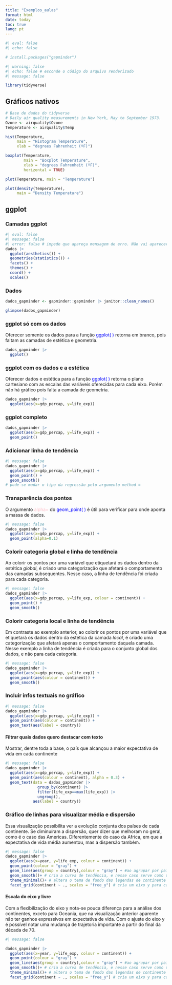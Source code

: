 ```yaml
---
title: "Exemplos_aulas"
format: html
date: today
toc: true
lang: pt
---
```


```r
#| eval: false
#| echo: false

# install.packages("gapminder")
```


```r
#| warning: false
#| echo: false # esconde o código do arquivo renderizado
#| message: false

library(tidyverse)
```

## Gráficos nativos
```r

# Base de dados do tidyverse
# Daily air quality measurements in New York, May to September 1973.
Ozone <- airquality$Ozone
Temperature <- airquality$Temp
```


```r
hist(Temperature, 
     main = "Histogram Temperature", 
     xlab = "degrees Fahrenheit (ºF)")
```

```r
boxplot(Temperature,
        main = "Boxplot Temperature",
        xlab = "degrees Fahrenheit (ºF)",
        horizontal = TRUE)
```

```r
plot(Temperature, main = "Temperature")
```

```r
plot(density(Temperature), 
     main = "Density Temperature")
```


## ggplot

### Camadas ggplot
```r
#| eval: false
#| messege: false
#| error: false # impede que apareça mensagem de erro. Não vai aparecer pois o chunk não será avaliado.
dados |>
  ggplot(aesthetics()) +
  geometries(statistics()) +
  facets() +
  themes() +
  coord() +
  scales()
```


### Dados
```r
dados_gapminder <- gapminder::gapminder |> janitor::clean_names()

glimpse(dados_gapminder)
```


### ggplot só com os dados

Oferecer somente os dados para a função [ggplot( )]{style="color:blue;"} retorna em branco, pois faltam as camadas de estética e geometria.
```r
dados_gapminder |>
  ggplot()
```

### ggplot com os dados e a estética

Oferecer dados e estética para a função [ggplot( )]{style="color:blue;"} retorna o plano cartesiano com as escalas das variáveis oferecidas para cada eixo. Porém não há gráfico pois falta a camada de geometria.
```r
dados_gapminder |>
  ggplot(aes(x=gdp_percap, y=life_exp))
```


### ggplot completo

```r
dados_gapminder |>
  ggplot(aes(x=gdp_percap, y=life_exp)) +
  geom_point()
```


### Adicionar linha de tendência
```r
#| message: false
dados_gapminder |>
  ggplot(aes(x=gdp_percap, y=life_exp)) +
  geom_point() +
  geom_smooth()
# pode-se mudar o tipo da regressão pelo argumento method =
```


### Transparência dos pontos

O argumento [alpha=]{style="color:pink;"} do [geom_point( )]{style="color:blue;"} é útil para verificar para onde aponta a massa de dados.
```r
#| message: false
dados_gapminder |>
  ggplot(aes(x=gdp_percap, y=life_exp)) +
  geom_point(alpha=0.1)
```


### Colorir categoria global e linha de tendência

Ao colorir os pontos por uma variável que etiquetará os dados dentro da estética *global*, é criado uma categorização que afetará o comportamento das camadas subsequentes. Nesse caso, a linha de tendência foi criada para cada categoria.
```r
#| message: false
dados_gapminder |>
  ggplot(aes(x=gdp_percap, y=life_exp, colour = continent)) +
  geom_point() +
  geom_smooth()
```

### Colorir categoria local e linha de tendência

Em contraste ao exemplo anterior, ao colorir os pontos por uma variável que etiquetará os dados dentro da estética da camada *local*, é criado uma categorização que afetará apenas o comportamento daquela camada. Nesse exemplo a linha de tendência é criada para o conjunto global dos dados, e não para cada categoria.
```r
#| message: false
dados_gapminder |>
  ggplot(aes(x=gdp_percap, y=life_exp)) +
  geom_point(aes(colour = continent)) +
  geom_smooth()
```


### Incluir infos textuais no gráfico
```r
#| message: false
dados_gapminder |>
  ggplot(aes(x=gdp_percap, y=life_exp)) +
  geom_point(aes(colour = continent)) +
  geom_text(aes(label = country))
```

#### Filtrar quais dados quero destacar com texto

Mostrar, dentre toda a base, o país que alcançou a maior expectativa de vida em cada continente
```r
#| message: false
dados_gapminder |>
  ggplot(aes(x=gdp_percap, y=life_exp)) +
  geom_point(aes(colour = continent), alpha = 0.3) +
  geom_text(data = dados_gapminder |> 
              group_by(continent) |> 
              filter(life_exp==max(life_exp)) |> 
              ungroup(),
            aes(label = country))
```

### Gráfico de linhas para visualizar média e dispersão

Essa visualização possibilita ver a evolução conjunta dos países de cada continente. Se diminuíram a dispersão, quer dizer que melhoram no geral, como é o caso das Americas. Diferentemente do caso da Africa, em que a expectativa de vida média aumentou, mas a dispersão também.
```r
#| message: false
dados_gapminder |>
  ggplot(aes(x=year, y=life_exp, colour = continent)) +
  geom_point(colour = "gray") +
  geom_line(aes(group = country),colour = "gray") + #ao agrupar por país, a função cria uma curva que representa a série de tempo de cada país. Quando o argumento group é omitido, as observações de todos os países são ligadas umas às outras na sequência da data, sem agrupar por país.
  geom_smooth()+ # cria a curva de tendência, e nesse caso serve como uma média
  theme_minimal()+ # altera o tema de fundo das legendas de continente dentro do gráfico
  facet_grid(continent ~ ., scales = "free_y") # cria um eixo y para cada valor da categoria oferecida como argumento, no caso: continent

```


#### Escala do eixo y livre

Com a flexibilização do eixo y nota-se pouca diferença para a análise dos continentes, exceto para Oceania, que na visualização anterior aparente não ter ganhos expressivos em expectativa de vida. Com o ajuste do eixo y é possível notar uma mudança de trajetoria importante a partir do final da década de 70.
```r
#| message: false

dados_gapminder |>
  ggplot(aes(x=year, y=life_exp, colour = continent)) +
  geom_point(colour = "gray") +
  geom_line(aes(group = country),colour = "gray") + #ao agrupar por país, a função cria uma curva que representa a série de tempo de cada país. Quando o argumento group é omitido, as observações de todos os países são ligadas umas às outras na sequência da data, sem agrupar por país.
  geom_smooth()+ # cria a curva de tendência, e nesse caso serve como uma média
  theme_minimal()+ # altera o tema de fundo das legendas de continente dentro do gráfico
  facet_grid(continent ~ ., scales = "free_y") # cria um eixo y para cada valor da categoria oferecida como argumento, no caso: continent. O argumento scales cria flexibilidade ou fixação dos eixos.

```


